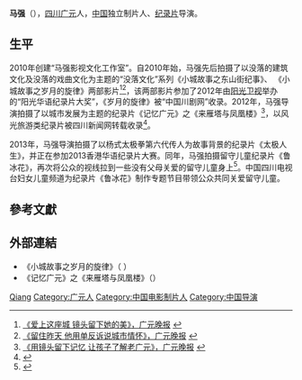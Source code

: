 {{Otheruses|马强}}
'''马强'''（{{bd|1977年}}），[[四川|四川]][[广元|广元]]人，[[中华人民共和国|中国]]独立制片人、[[纪录片|纪录片]]导演。
==生平==
2010年创建“马强影视文化工作室”。自2010年始，马强先后拍摄了以没落的建筑文化及没落的戏曲文化为主题的“没落文化”系列《小城故事之东山街纪事》、 《小城故事之岁月的旋律》两部影片<ref>[http://gywb.gyxww.cn/Html/2011-6-29/6572.html 《爱上这座城 镜头留下她的美》，广元晚报] {{webarchive|url=https://web.archive.org/web/20131018001549/http://gywb.gyxww.cn/Html/2011-6-29/6572.html |date=2013-10-18 }}</ref><ref>[http://gywb.gyxww.cn/html/2011-12-26/13993.html 《留住昨天 他用单反诉说城市情怀》，广元晚报] {{webarchive|url=https://web.archive.org/web/20131018001050/http://gywb.gyxww.cn/html/2011-12-26/13993.html |date=2013-10-18 }}</ref>，该两部影片参加了2012年由[[阳光卫视|阳光卫视]]举办的“阳光华语纪录片大奖”，《岁月的旋律》被“中国川剧网”收录。2012年，马强导演拍摄了以城市发展为主题的纪录片《记忆广元》之《来雁塔与凤凰楼》<ref>[http://gywb.gyxww.cn/Html/2012-12-5/26113.html 《用镜头留下记忆 让孩子了解老广元》，广元晚报] {{webarchive|url=https://web.archive.org/web/20131018001211/http://gywb.gyxww.cn/Html/2012-12-5/26113.html |date=2013-10-18 }}</ref>，以风光旅游类纪录片被四川新闻网转载收录<ref>{{Cite web |url=http://scnews.newssc.org/system/2012/01/31/013431972.shtml |title=《2015年广元13个棚户区改头换面 涉及近2万居民》，四川新闻网 |access-date=2013-05-31 |archive-date=2013-10-17 |archive-url=https://web.archive.org/web/20131017212200/http://scnews.newssc.org/system/2012/01/31/013431972.shtml |dead-url=no }}</ref>。

2013年，马强导演拍摄了以杨式太极拳第六代传人为故事背景的纪录片《太极人生》，并正在参加2013香港华语纪录片大赛。同年，马强拍摄留守儿童纪录片《鲁冰花》，再次将公众的视线拉到一些没有父母关爱的留守儿童身上<ref>{{Cite web |url=http://yue.ifeng.com/news/detail_2013_07/02/27036196_0.shtml |title=《纪录片《鲁冰花》关注农村留守人群》，凤凰网音樂 |access-date=2013-08-07 |archive-date=2013-10-17 |archive-url=https://web.archive.org/web/20131017205601/http://yue.ifeng.com/news/detail_2013_07/02/27036196_0.shtml |dead-url=no }}</ref>。中国四川电视台妇女儿童频道为纪录片《鲁冰花》制作专题节目带领公众共同关爱留守儿童。

== 參考文獻 ==
{{reflist}}

== 外部連結 ==
* 《小城故事之岁月的旋律》（[http://scopera.newssc.org/system/20121213/000016405.html ] {{Wayback|url=http://scopera.newssc.org/system/20121213/000016405.html |date=20160305064104 }}） 
* 《记忆广元》之《来雁塔与凤凰楼》（[https://web.archive.org/web/20130226044846/http://scwx.newssc.org/system/2013/01/15/013708374.shtml  ]）

{{Authority control}}
{{DEFAULTSORT:Ma qiang}}
[[Category:马姓|Qiang]]
[[Category:广元人|Category:广元人]]
[[Category:中国电影制片人|Category:中国电影制片人]]
[[Category:中国导演|Category:中国导演]]